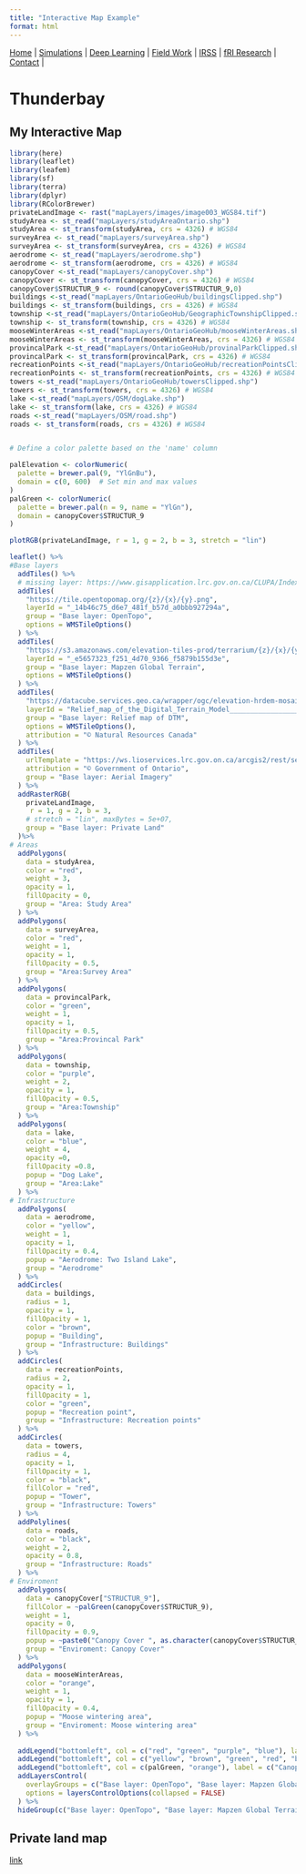 ```yaml
---
title: "Interactive Map Example"
format: html
---
```

| [Home](index.html) | [Simulations](sim.html) | [Deep Learning](dl.html) | [Field Work](fieldwork.html) | [IRSS](https://irsslab.forestry.ubc.ca/){target="_blank"} | [fRI Research](https://friresearch.ca/){target="_blank"} | [Contact](mailto:137965368+hambrecht@users.noreply.github.com) |
# Thunderbay

## My Interactive Map

```r
library(here)
library(leaflet)
library(leafem)
library(sf)
library(terra)
library(dplyr)
library(RColorBrewer)
privateLandImage <- rast("mapLayers/images/image003_WGS84.tif")
studyArea <- st_read("mapLayers/studyAreaOntario.shp")
studyArea <- st_transform(studyArea, crs = 4326) # WGS84
surveyArea <- st_read("mapLayers/surveyArea.shp")
surveyArea <- st_transform(surveyArea, crs = 4326) # WGS84
aerodrome <- st_read("mapLayers/aerodrome.shp")
aerodrome <- st_transform(aerodrome, crs = 4326) # WGS84
canopyCover <-st_read("mapLayers/canopyCover.shp")
canopyCover <- st_transform(canopyCover, crs = 4326) # WGS84
canopyCover$STRUCTUR_9 <- round(canopyCover$STRUCTUR_9,0)
buildings <-st_read("mapLayers/OntarioGeoHub/buildingsClipped.shp")
buildings <- st_transform(buildings, crs = 4326) # WGS84
township <-st_read("mapLayers/OntarioGeoHub/GeographicTownshipClipped.shp")
township <- st_transform(township, crs = 4326) # WGS84
mooseWinterAreas <-st_read("mapLayers/OntarioGeoHub/mooseWinterAreas.shp")
mooseWinterAreas <- st_transform(mooseWinterAreas, crs = 4326) # WGS84
provincalPark <-st_read("mapLayers/OntarioGeoHub/provinalParkClipped.shp")
provincalPark <- st_transform(provincalPark, crs = 4326) # WGS84
recreationPoints <-st_read("mapLayers/OntarioGeoHub/recreationPointsClipped.shp")
recreationPoints <- st_transform(recreationPoints, crs = 4326) # WGS84
towers <-st_read("mapLayers/OntarioGeoHub/towersClipped.shp")
towers <- st_transform(towers, crs = 4326) # WGS84
lake <-st_read("mapLayers/OSM/dogLake.shp")
lake <- st_transform(lake, crs = 4326) # WGS84
roads <-st_read("mapLayers/OSM/road.shp")
roads <- st_transform(roads, crs = 4326) # WGS84


# Define a color palette based on the 'name' column

palElevation <- colorNumeric(
  palette = brewer.pal(9, "YlGnBu"),
  domain = c(0, 600)  # Set min and max values
)
palGreen <- colorNumeric(
  palette = brewer.pal(n = 9, name = "YlGn"),
  domain = canopyCover$STRUCTUR_9
)

```
```r
plotRGB(privateLandImage, r = 1, g = 2, b = 3, stretch = "lin")
```
```r
leaflet() %>%
#Base layers
  addTiles() %>%
  # missing layer: https://www.gisapplication.lrc.gov.on.ca/CLUPA/Index.html?site=CLUPA&viewer=CLUPA&locale=en-US
  addTiles(
    "https://tile.opentopomap.org/{z}/{x}/{y}.png",
    layerId = "_14b46c75_d6e7_481f_b57d_a0bbb927294a",
    group = "Base layer: OpenTopo",
    options = WMSTileOptions()
  ) %>%
  addTiles(
    "https://s3.amazonaws.com/elevation-tiles-prod/terrarium/{z}/{x}/{y}.png",
    layerId = "_e5657323_f251_4d70_9366_f5879b155d3e",
    group = "Base layer: Mapzen Global Terrain",
    options = WMSTileOptions()
  ) %>%
  addTiles(
    "https://datacube.services.geo.ca/wrapper/ogc/elevation-hrdem-mosaic",
    layerId = "Relief_map_of_the_Digital_Terrain_Model____________________Carte_de_relief_du_Mod_le_Num_rique_de_Terrain__139f2d65_7f2c_44b9_834a_01214bd59908",
    group = "Base layer: Relief map of DTM",
    options = WMSTileOptions(),
    attribution = "© Natural Resources Canada"
  ) %>%
  addTiles(
    urlTemplate = "https://ws.lioservices.lrc.gov.on.ca/arcgis2/rest/services/LIO_Imagery/Ontario_Imagery_Web_Map_Service/MapServer/WMTS/tile/1.0.0/LIO_Imagery_Ontario_Imagery_Web_Map_Service/default/GoogleMapsCompatible/{z}/{y}/{x}.jpg",
    attribution = "© Government of Ontario",
    group = "Base layer: Aerial Imagery"
  ) %>%
  addRasterRGB(
    privateLandImage,
     r = 1, g = 2, b = 3,
    # stretch = "lin", maxBytes = 5e+07,
    group = "Base layer: Private Land"
  )%>%
# Areas
  addPolygons(
    data = studyArea,
    color = "red",
    weight = 3,
    opacity = 1,
    fillOpacity = 0,
    group = "Area: Study Area"
  ) %>%
  addPolygons(
    data = surveyArea,
    color = "red",
    weight = 1,
    opacity = 1,
    fillOpacity = 0.5,
    group = "Area:Survey Area"
  ) %>%
  addPolygons(
    data = provincalPark,
    color = "green",
    weight = 1,
    opacity = 1,
    fillOpacity = 0.5,
    group = "Area:Provincal Park"
  ) %>%
  addPolygons(
    data = township,
    color = "purple",
    weight = 2,
    opacity = 1,
    fillOpacity = 0.5,
    group = "Area:Township"
  ) %>%
  addPolygons(
    data = lake,
    color = "blue",
    weight = 4,
    opacity =0,
    fillOpacity =0.8,
    popup = "Dog Lake",
    group = "Area:Lake"
  ) %>%
# Infrastructure
  addPolygons(
    data = aerodrome,
    color = "yellow",
    weight = 1,
    opacity = 1,
    fillOpacity = 0.4,
    popup = "Aerodrome: Two Island Lake",
    group = "Aerodrome"
  ) %>%
  addCircles(
    data = buildings,
    radius = 1,
    opacity = 1,
    fillOpacity = 1,
    color = "brown",
    popup = "Building",
    group = "Infrastructure: Buildings"
  ) %>%
  addCircles(
    data = recreationPoints,
    radius = 2,
    opacity = 1,
    fillOpacity = 1,
    color = "green",
    popup = "Recreation point",
    group = "Infrastructure: Recreation points"
  ) %>%
  addCircles(
    data = towers,
    radius = 4,
    opacity = 1,
    fillOpacity = 1,
    color = "black",
    fillColor = "red",
    popup = "Tower",
    group = "Infrastructure: Towers"
  ) %>%
  addPolylines(
    data = roads,
    color = "black",
    weight = 2,
    opacity = 0.8,
    group = "Infrastructure: Roads"
  ) %>%
# Enviroment
  addPolygons(
    data = canopyCover["STRUCTUR_9"],
    fillColor = ~palGreen(canopyCover$STRUCTUR_9),
    weight = 1,
    opacity = 0,
    fillOpacity = 0.9,
    popup = ~paste0("Canopy Cover ", as.character(canopyCover$STRUCTUR_9),"%"),
    group = "Enviroment: Canopy Cover"
  ) %>%
  addPolygons(
    data = mooseWinterAreas,
    color = "orange",
    weight = 1,
    opacity = 1,
    fillOpacity = 0.4,
    popup = "Moose wintering area",
    group = "Enviroment: Moose wintering area"
  ) %>%
  
  addLegend("bottomleft", col = c("red", "green", "purple", "blue"), label = c("Survey area", "Provincal Park","Township", "Dog Lake"), title = "Area") %>%
  addLegend("bottomleft", col = c("yellow", "brown", "green", "red", "black"), label = c("Aerodrome: Two Island Lake", "Building", "Recreation point", "Tower", "Road"), title = "Infrastructure") %>%
  addLegend("bottomleft", col = c(palGreen, "orange"), label = c("Canopy Cover", "Moose Wintering Area"), title = "Enviroment") %>%
  addLayersControl(
    overlayGroups = c("Base layer: OpenTopo", "Base layer: Mapzen Global Terrain", "Base layer: Relief map of DTM", "Base layer: Aerial Imagery", "Base layer: Private Land", "Area:Survey Area", "Area:Provincal Park", "Area:Township", "Area:Lake", "Aerodrome", "Infrastructure: Buildings", "Infrastructure: Recreation points", "Infrastructure: Towers", "Infrastructure: Roads", "Enviroment: Canopy Cover","Enviroment: Moose wintering area"),
    options = layersControlOptions(collapsed = FALSE)
  ) %>%
  hideGroup(c("Base layer: OpenTopo", "Base layer: Mapzen Global Terrain", "Base layer: Relief map of DTM", "Base layer: Aerial Imagery", "Base layer: Private Land", "Area:Provincal Park", "Area:Township", "Area:Lake", "Aerodrome", "Infrastructure: Buildings", "Infrastructure: Recreation points", "Infrastructure: Towers", "Infrastructure: Roads", "Enviroment: Canopy Cover","Enviroment: Moose wintering area"))
```

## Private land map

[link](https://www.lioapplications.lrc.gov.on.ca/CLUPA/index.html?viewer=CLUPA.CLUPA&locale=en-CA)


